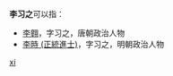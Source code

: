 '''李习之'''可以指：
* [[李翱|李翱]]，字习之，唐朝政治人物
* [[李時_(正統進士)|李時 (正統進士)]]，字习之，明朝政治人物

{{disambig}}

[[Category:三字李姓人名消歧义|xi]]